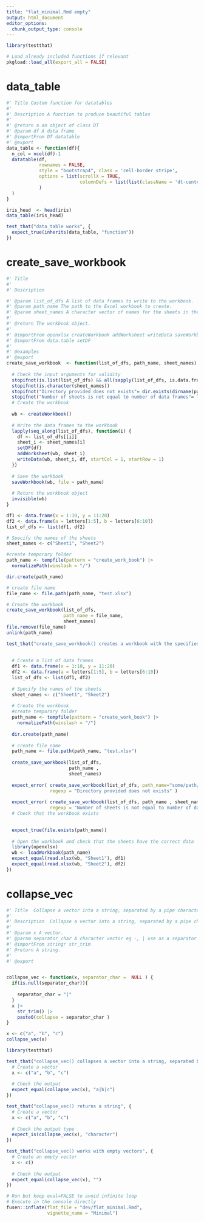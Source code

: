 ```yaml
---
title: "flat_minimal.Rmd empty"
output: html_document
editor_options: 
  chunk_output_type: console
---
```


```r
library(testthat)
```

<!--
You need to run the 'description' chunk in the '0-dev_history.Rmd' file before continuing your code there.
-->

```r
# Load already included functions if relevant
pkgload::load_all(export_all = FALSE)
```

# data_table

```r
#' Title Custom function for datatables 
#' 
#' Description A function to produce beautiful tables 
#' 
#' @return a an object of class DT
#' @param df A data frame 
#' @importFrom DT datatable
#' @export
data_table <- function(df){
  n_col = ncol(df)-1
  datatable(df,
            rownames = FALSE,
            style = "bootstrap4", class = 'cell-border stripe',
            options = list(scrollX = TRUE,
                           columnDefs = list(list(className = 'dt-center', targets = 0:n_col))
            )
  )
}


```


```r
iris_head  <- head(iris)
data_table(iris_head)
```


```r
test_that("data_table works", {
  expect_true(inherits(data_table, "function")) 
})
```

# create_save_workbook 

```r
#' Title
#' 
#' Description

#' @param list_of_dfs A list of data frames to write to the workbook.
#' @param path_name The path to the Excel workbook to create.
#' @param sheet_names A character vector of names for the sheets in the workbook.
#'
#' @return The workbook object.
#'
#' @importFrom openxlsx createWorkbook addWorksheet writeData saveWorkbook
#' @importFrom data.table setDF
#'
#' @examples
#' @export
create_save_workbook  <- function(list_of_dfs, path_name, sheet_names) {
  
  # Check the input arguments for validity
  stopifnot(is.list(list_of_dfs) && all(sapply(list_of_dfs, is.data.frame)))
  stopifnot(is.character(sheet_names))
  stopifnot("Directory provided does not exists"= dir.exists(dirname(path_name)))
  stopifnot("Number of sheets is not equal to number of data frames"= length(list_of_dfs) ==length(sheet_names))
  # Create the workbook
  
  wb <- createWorkbook()
  
  # Write the data frames to the workbook
  lapply(seq_along(list_of_dfs), function(i) {
    df <- list_of_dfs[[i]]
    sheet_i <- sheet_names[i]
    setDF(df)
    addWorksheet(wb, sheet_i)
    writeData(wb, sheet_i, df, startCol = 1, startRow = 1)
  })
  
  # Save the workbook
  saveWorkbook(wb, file = path_name)
  
  # Return the workbook object
  invisible(wb)
}
```




```r
df1 <- data.frame(x = 1:10, y = 11:20)
df2 <- data.frame(a = letters[1:5], b = letters[6:10])
list_of_dfs <- list(df1, df2)

# Specify the names of the sheets
sheet_names <- c("Sheet1", "Sheet2")

#create temporary folder 
path_name <- tempfile(pattern = "create_work_book") |>
  normalizePath(winslash = "/")

dir.create(path_name)

# create file name
file_name <- file.path(path_name, "test.xlsx")

# Create the workbook
create_save_workbook(list_of_dfs,
                     path_name = file_name, 
                     sheet_names)
file.remove(file_name)
unlink(path_name)
```



```r
test_that("create_save_workbook() creates a workbook with the specified sheets", {
  
  
  # Create a list of data frames
  df1 <- data.frame(x = 1:10, y = 11:20)
  df2 <- data.frame(a = letters[1:5], b = letters[6:10])
  list_of_dfs <- list(df1, df2)
  
  # Specify the names of the sheets
  sheet_names <- c("Sheet1", "Sheet2")
  
  # Create the workbook
  #create temporary folder 
  path_name <- tempfile(pattern = "create_work_book") |>
    normalizePath(winslash = "/")
  
  dir.create(path_name)
  
  # create file name
  path_name <- file.path(path_name, "test.xlsx")
  
  create_save_workbook(list_of_dfs, 
                       path_name ,
                       sheet_names)
  
  expect_error( create_save_workbook(list_of_dfs, path_name="some/path/name" , sheet_names),
                regexp = "Directory provided does not exists" )
  
  expect_error( create_save_workbook(list_of_dfs, path_name , sheet_names[1]),
                regexp = "Number of sheets is not equal to number of data frames" )
  # Check that the workbook exists

  
  expect_true(file.exists(path_name))
  
  # Open the workbook and check that the sheets have the correct data
  library(openxlsx)
  wb <- loadWorkbook(path_name)
  expect_equal(read.xlsx(wb, "Sheet1"), df1)
  expect_equal(read.xlsx(wb, "Sheet2"), df2)
})
```


# collapse_vec

```r
#' Title  Collapse a vector into a string, separated by a pipe character (|).
#' 
#' Description  Collapse a vector into a string, separated by a pipe character (|).
#' 
#' @param x A vector.
#' @param separator_char A character vector eg -, | use as a separator
#' @importFrom stringr str_trim
#' @return A string.
#'
#' @export


collapse_vec <- function(x, separator_char =  NULL ) {
  if(is.null(separator_char)){
    
    separator_char = "|"
  }
  x |>
    str_trim() |>
    paste0(collapse = separator_char )
} 

```


```r
x <- c("a", "b", "c")
collapse_vec(x)
```


```r
library(testthat)

test_that("collapse_vec() collapses a vector into a string, separated by a pipe character (|)", {
  # Create a vector
  x <- c("a", "b", "c")
  
  # Check the output
  expect_equal(collapse_vec(x), "a|b|c")
})

test_that("collapse_vec() returns a string", {
  # Create a vector
  x <- c("a", "b", "c")
  
  # Check the output type
  expect_is(collapse_vec(x), "character")
})

test_that("collapse_vec() works with empty vectors", {
  # Create an empty vector
  x <- c()
  
  # Check the output
  expect_equal(collapse_vec(x), "")
})
```



```r
# Run but keep eval=FALSE to avoid infinite loop
# Execute in the console directly
fusen::inflate(flat_file = "dev/flat_minimal.Rmd", 
               vignette_name = "Minimal")
```
